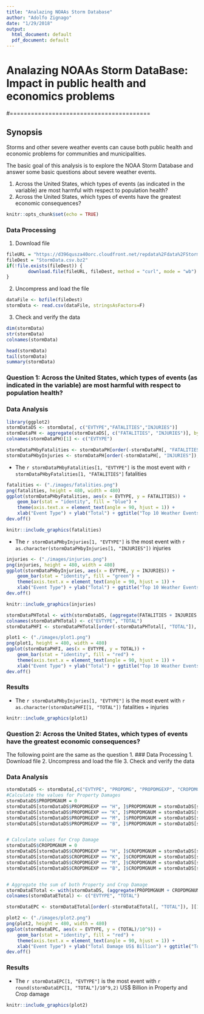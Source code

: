 ```yaml
---
title: "Analazing NOAAs Storm Database"
author: "Adolfo Zignago"
date: "1/29/2018"
output:
  html_document: default
  pdf_document: default
---
```


# Analazing NOAAs Storm DataBase: Impact in public health and economics problems
#========================================

## Synopsis
Storms and other severe weather events can cause both public health and economic problems for communities and municipalities. 

The basic goal of this analysis is to explore the NOAA Storm Database and answer some basic questions about severe weather events. 

1. Across the United States, which types of events (as indicated in the  variable) are most harmful with respect to population health?
2. Across the United States, which types of events have the greatest economic consequences?

```r
knitr::opts_chunk$set(echo = TRUE)
```


### Data Processing

1. Download file
```r
fileURL = "https://d396qusza40orc.cloudfront.net/repdata%2Fdata%2FStormData.csv.bz2"
fileDest = "StormData.csv.bz2"
if(!file.exists(fileDest)) {
        download.file(fileURL, fileDest, method = "curl", mode = "wb")
}
```

2. Uncompress and load the file
```r
dataFile <- bzfile(fileDest)
stormData <- read.csv(dataFile, stringsAsFactors=F)
```

3. Check and verify the data
``` r
dim(stormData)
str(stormData)
colnames(stormData)
```

```r
head(stormData)
tail(stormData)
summary(stormData)
```


### Question 1: Across the United States, which types of events (as indicated in the  variable) are most harmful with respect to population health?


### Data Analysis
```r
library(ggplot2)
stormDataDS <- stormData[, c("EVTYPE","FATALITIES","INJURIES")]
stormDataPH <- aggregate(stormDataDS[, c("FATALITIES", "INJURIES")], by=list(stormDataDS$EVTYPE), FUN = sum, na.rm = T)
colnames(stormDataPH)[1] <- c("EVTYPE")

stormDataPHbyFatalities <- stormDataPH[order(-stormDataPH[, "FATALITIES"]), ][1:10, ]
stormDataPHbyInjuries <- stormDataPH[order(-stormDataPH[, "INJURIES"]), ][1:10, ]

```

- The `r stormDataPHbyFatalities[1, "EVTYPE"]` is the most event with `r stormDataPHbyFatalities[1, "FATALITIES"]` fatalities

```r
fatalities <- ("./images/fatalities.png")
png(fatalities, height = 480, width = 480)
ggplot(stormDataPHbyFatalities, aes(x = EVTYPE, y = FATALITIES)) + 
    geom_bar(stat = "identity", fill = "blue") + 
    theme(axis.text.x = element_text(angle = 90, hjust = 1)) + 
    xlab("Event Type") + ylab("Total") + ggtitle("Top 10 Weather Events FATALITIES")
dev.off()
```

```r
knitr::include_graphics(fatalities)
```

- The `r stormDataPHbyInjuries[1, "EVTYPE"]` is the most event with `r as.character(stormDataPHbyInjuries[1, "INJURIES"])` injuries

```r
injuries <- ("./images/injuries.png")
png(injuries, height = 480, width = 480)
ggplot(stormDataPHbyInjuries, aes(x = EVTYPE, y = INJURIES)) + 
    geom_bar(stat = "identity", fill = "green") + 
    theme(axis.text.x = element_text(angle = 90, hjust = 1)) + 
    xlab("Event Type") + ylab("Total") + ggtitle("Top 10 Weather Events INJURIES")
dev.off()
```

```r
knitr::include_graphics(injuries)
```

``` r
stormDataPHTotal <- with(stormDataDS, (aggregate(FATALITIES + INJURIES ~ EVTYPE, data = stormDataDS, FUN=sum, na.rm=T)))
colnames(stormDataPHTotal) <- c("EVTYPE", "TOTAL")
stormDataPHFI <- stormDataPHTotal[order(-stormDataPHTotal[, "TOTAL"]), ][1:10, ]

plot1 <- ("./images/plot1.png")
png(plot1, height = 480, width = 480)
ggplot(stormDataPHFI, aes(x = EVTYPE, y = TOTAL)) + 
    geom_bar(stat = "identity", fill = "red") + 
    theme(axis.text.x = element_text(angle = 90, hjust = 1)) + 
    xlab("Event Type") + ylab("Total") + ggtitle("Top 10 Weather Events (FATALITIES + INJURIES)")
dev.off()

```

### Results

- The `r stormDataPHbyInjuries[1, "EVTYPE"]` is the most event with `r as.character(stormDataPHFI[1, "TOTAL"])` fatalities + injuries

```r
knitr::include_graphics(plot1)
```

### Question 2: Across the United States, which types of events have the greatest economic consequences?

The following point are the same as the question 1.
### Data Processing
1. Download file
2. Uncompress and load the file
3. Check and verify the data

### Data Analysis
```r
stormDataDS <- stormData[,c("EVTYPE", "PROPDMG", "PROPDMGEXP", "CROPDMG", "CROPDMGEXP")]
#Calculate the values for Property Damages
stormDataDS$PROPDMGNUM = 0
stormDataDS[stormDataDS$PROPDMGEXP == "H", ]$PROPDMGNUM = stormDataDS[stormDataDS$PROPDMGEXP == "H", ]$PROPDMG * 10^2
stormDataDS[stormDataDS$PROPDMGEXP == "K", ]$PROPDMGNUM = stormDataDS[stormDataDS$PROPDMGEXP == "K", ]$PROPDMG * 10^3
stormDataDS[stormDataDS$PROPDMGEXP == "M", ]$PROPDMGNUM = stormDataDS[stormDataDS$PROPDMGEXP == "M", ]$PROPDMG * 10^6
stormDataDS[stormDataDS$PROPDMGEXP == "B", ]$PROPDMGNUM = stormDataDS[stormDataDS$PROPDMGEXP == "B", ]$PROPDMG * 10^9


# Calculate values for Crop Damage
stormDataDS$CROPDMGNUM = 0
stormDataDS[stormDataDS$CROPDMGEXP == "H", ]$CROPDMGNUM = stormDataDS[stormDataDS$CROPDMGEXP == "H", ]$CROPDMG * 10^2
stormDataDS[stormDataDS$CROPDMGEXP == "K", ]$CROPDMGNUM = stormDataDS[stormDataDS$CROPDMGEXP == "K", ]$CROPDMG * 10^3
stormDataDS[stormDataDS$CROPDMGEXP == "M", ]$CROPDMGNUM = stormDataDS[stormDataDS$CROPDMGEXP == "M", ]$CROPDMG * 10^6
stormDataDS[stormDataDS$CROPDMGEXP == "B", ]$CROPDMGNUM = stormDataDS[stormDataDS$CROPDMGEXP == "B", ]$CROPDMG * 10^9


# Aggregate the sum of both Property and Crop Damage
stormDataETotal <- with(stormDataDS, (aggregate(PROPDMGNUM + CROPDMGNUM ~ EVTYPE, data = stormDataDS, FUN=sum, na.rm=T)))
colnames(stormDataETotal) <- c("EVTYPE", "TOTAL")

stormDataEPC <- stormDataETotal[order(-stormDataETotal[, "TOTAL"]), ][1:10, ]
```

```r
plot2 <- ("./images/plot2.png")
png(plot2, height = 480, width = 480)
ggplot(stormDataEPC, aes(x = EVTYPE, y = (TOTAL)/10^9)) + 
    geom_bar(stat = "identity", fill = "red") + 
    theme(axis.text.x = element_text(angle = 90, hjust = 1)) + 
    xlab("Event Type") + ylab("Total Damage US$ Billion") + ggtitle("Top 10 Weather Events (PROPERTY AND CROP Damage)")
dev.off()
```

### Results

- The `r stormDataEPC[1, "EVTYPE"]` is the most event with `r round(stormDataEPC[1, "TOTAL"]/10^9,2)` US$ Billion in Property and Crop damage

```r
knitr::include_graphics(plot2)
```

